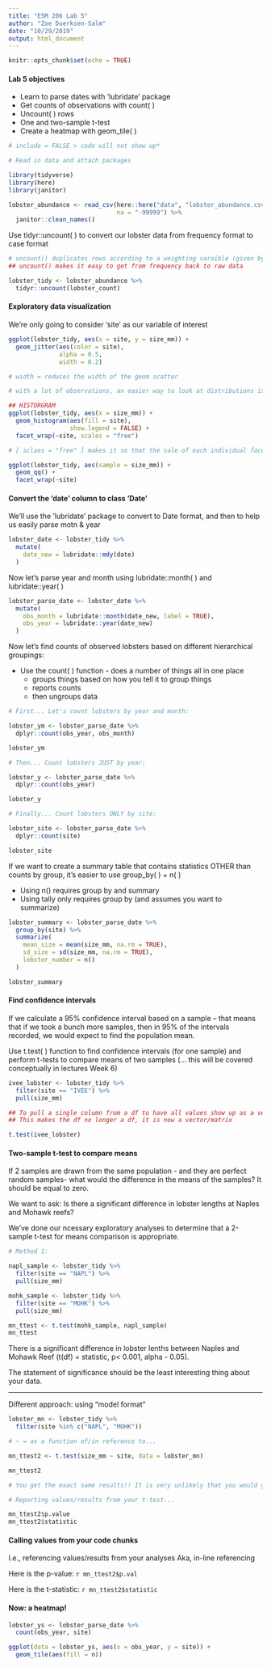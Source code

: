 ```yaml
---
title: "ESM 206 Lab 5"
author: "Zoe Duerksen-Salm"
date: "10/29/2019"
output: html_document
---
```


```r
knitr::opts_chunk$set(echo = TRUE)
```

#### Lab 5 objectives

- Learn to parse dates with 'lubridate' package
- Get counts of observations with count( )
- Uncount( ) rows
- One and two-sample t-test
- Create a heatmap with geom_tile( )

```r

# include = FALSE > code will not show up*

# Read in data and attach packages

library(tidyverse)
library(here)
library(janitor)

lobster_abundance <- read_csv(here::here("data", "lobster_abundance.csv"),
                              na = "-99999") %>% 
  janitor::clean_names()

```

Use tidyr::uncount( ) to convert our lobster data from frequency format to case format

```r

# uncount() duplicates rows according to a weighting varaible (given by column lobster_count)
## uncount() makes it easy to get from frequency back to raw data

lobster_tidy <- lobster_abundance %>% 
  tidyr::uncount(lobster_count)

```

#### Exploratory data visualization

We're only going to consider 'site' as our variable of interest

```r

ggplot(lobster_tidy, aes(x = site, y = size_mm)) +
  geom_jitter(aes(color = site),
              alpha = 0.5,
              width = 0.2)

# width = reduces the width of the geom scatter

# with a lot of observations, an easier way to look at distributions is using histograms and/or quantile quantile plots

## HISTORGRAM
ggplot(lobster_tidy, aes(x = size_mm)) +
  geom_histogram(aes(fill = site),
                 show.legend = FALSE) +
  facet_wrap(~site, scales = "free")

# [ sclaes = "free" ] makes it so that the sale of each individual facet_wrap graph is on it's own scale dependnet on its own values. This can look a lot better, but can also make really misleading data (can be bad)

ggplot(lobster_tidy, aes(sample = size_mm)) +
  geom_qq() +
  facet_wrap(~site)

```

#### Convert the 'date' column to class 'Date'

We'll use the 'lubridate' package to convert to Date format, and then to help us easily parse motn & year

```r

lobster_date <- lobster_tidy %>% 
  mutate(
    date_new = lubridate::mdy(date)
  )

```

Now let's parse year and month using lubridate::month( ) and lubridate::year( )

```r

lobster_parse_date <- lobster_date %>% 
  mutate(
    obs_month = lubridate::month(date_new, label = TRUE),
    obs_year = lubridate::year(date_new)
  )

```

Now let's find counts of observed lobsters based on different hierarchical groupings:

- Use the count( ) function - does a number of things all in one place
  - groups things based on how you tell it to group things
  - reports counts
  - then ungroups data


```r

# First... Let's count lobsters by year and month:

lobster_ym <- lobster_parse_date %>% 
  dplyr::count(obs_year, obs_month)

lobster_ym

# Then... Count lobsters JUST by year:

lobster_y <- lobster_parse_date %>% 
  dplyr::count(obs_year)

lobster_y

# Finally... Count lobsters ONLY by site:

lobster_site <- lobster_parse_date %>% 
  dplyr::count(site)

lobster_site

```

If we want to create a summary table that contains statistics OTHER than counts by group, it's easier to use group_by( ) + n( )

- Using n() requires group by and summary
- Using tally only requires group by (and assumes you want to summarize)

```r

lobster_summary <- lobster_parse_date %>% 
  group_by(site) %>% 
  summarize(
    mean_size = mean(size_mm, na.rm = TRUE),
    sd_size = sd(size_mm, na.rm = TRUE),
    lobster_number = n()
  )

lobster_summary

```

#### Find confidence intervals

If we calculate a 95% confidence interval based on a sample -- that means that if we took a bunch more samples, then in 95% of the intervals recorded, we would expect to find the population mean.

Use t.test( ) function to find confidence intervals (for one sample) and perform t-tests to compare means of two samples (... this will be covered conceptually in lectures Week 6)

```r

ivee_lobster <- lobster_tidy %>% 
  filter(site == "IVEE") %>% 
  pull(size_mm)

## To pull a single column from a df to have all values show up as a vector you can use pull( ) function.
## This makes the df no longer a df, it is now a vector/matrix

t.test(ivee_lobster)

```

#### Two-sample t-test to compare means

If 2 samples are drawn from the same population - and they are perfect random samples- what would the difference in the means of the samples? It should be equal to zero.

We want to ask: Is there a significant difference in lobster lengths at Naples and Mohawk reefs?

We've done our ncessary exploratory analyses to determine that a 2-sample t-test for means comparison is appropriate.

```r

# Method 1:

napl_sample <- lobster_tidy %>% 
  filter(site == "NAPL") %>% 
  pull(size_mm)

mohk_sample <- lobster_tidy %>% 
  filter(site == "MOHK") %>% 
  pull(size_mm)

mn_ttest <- t.test(mohk_sample, napl_sample)
mn_ttest

```

There is a significant difference in lobster lenths between Naples and Mohawk Reef (t(df) = statistic, p< 0.001, alpha - 0.05).

The statement of significance should be the least interesting thing about your data. 

---

Different approach: using "model format"

```r

lobster_mn <- lobster_tidy %>% 
  filter(site %in% c("NAPL", "MOHK"))

# ~ = as a function of/in reference to...

mn_ttest2 <- t.test(size_mm ~ site, data = lobster_mn)

mn_ttest2

# You get the exact same results!! It is very unlikely that you would get variables this distinct if they were drawn from populations with the same mean.

# Reporting values/results from your t-test...

mn_ttest2$p.value
mn_ttest2$statistic

```

#### Calling values from your code chunks
I.e., referencing values/results from your analyses
Aka, in-line referencing

Here is the p-value: `r mn_ttest2$p.val`

Here is the t-statistic: `r mn_ttest2$statistic`

#### Now: a heatmap!

```r

lobster_ys <- lobster_parse_date %>% 
  count(obs_year, site)

ggplot(data = lobster_ys, aes(x = obs_year, y = site)) +
  geom_tile(aes(fill = n))

```

